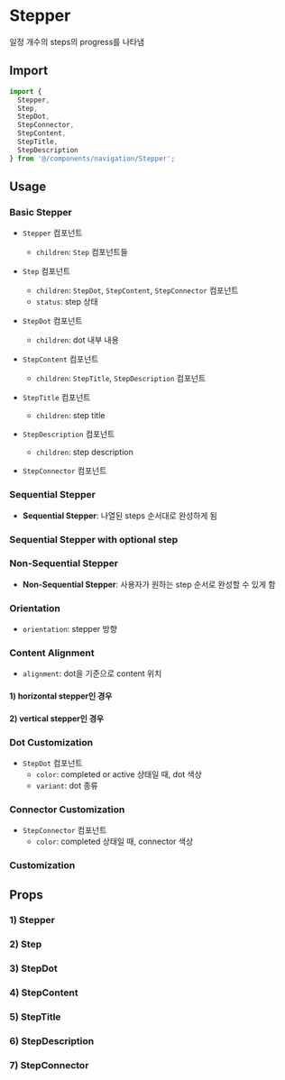 
<Meta of={StepperStories} />

# Stepper

일정 개수의 steps의 progress를 나타냄

## Import

```js
import {
  Stepper,
  Step,
  StepDot,
  StepConnector,
  StepContent,
  StepTitle,
  StepDescription
} from '@/components/navigation/Stepper';
```

## Usage

### Basic Stepper

- `Stepper` 컴포넌트

  - `children`: `Step` 컴포넌트들

- `Step` 컴포넌트

  - `children`: `StepDot`, `StepContent`, `StepConnector` 컴포넌트
  - `status`: step 상태

- `StepDot` 컴포넌트

  - `children`: dot 내부 내용

- `StepContent` 컴포넌트

  - `children`: `StepTitle`, `StepDescription` 컴포넌트

- `StepTitle` 컴포넌트

  - `children`: step title

- `StepDescription` 컴포넌트

  - `children`: step description

- `StepConnector` 컴포넌트

<Canvas of={StepperStories.BasicStepper} />

### Sequential Stepper

- **Sequential Stepper**: 나열된 steps 순서대로 완성하게 됨

<Canvas of={StepperStories.SequentialStepper} />

### Sequential Stepper with optional step

<Canvas of={StepperStories.SequentialStepperWithOptionalStep} />

### Non-Sequential Stepper

- **Non-Sequential Stepper**: 사용자가 원하는 step 순서로 완성할 수 있게 함

<Canvas of={StepperStories.NonSequentialStepper} />

### Orientation

- `orientation`: stepper 방향

<Canvas of={StepperStories.Orientation} />

### Content Alignment

- `alignment`: dot을 기준으로 content 위치

#### 1) horizontal stepper인 경우

<Canvas of={StepperStories.ContentAlignmentHorizontal} />

#### 2) vertical stepper인 경우

<Canvas of={StepperStories.ContentAlignmentVertical} />

### Dot Customization

- `StepDot` 컴포넌트
  - `color`: completed or active 상태일 때, dot 색상
  - `variant`: dot 종류

<Canvas of={StepperStories.DotCustomization} />

### Connector Customization

- `StepConnector` 컴포넌트
  - `color`: completed 상태일 때, connector 색상

<Canvas of={StepperStories.ConnectorCustomization} />

### Customization

<Canvas of={StepperStories.Customization} />

## Props

### 1) Stepper

<ArgTypes of={StepperStories} sort="alpha" />

### 2) Step

<ArgTypes of={StepStories} sort="alpha" />

### 3) StepDot

<ArgTypes of={StepDotStories} sort="alpha" />

### 4) StepContent

<ArgTypes of={StepContentStories} sort="alpha" />

### 5) StepTitle

<ArgTypes of={StepTitleStories} sort="alpha" />

### 6) StepDescription

<ArgTypes of={StepDescriptionStories} sort="alpha" />

### 7) StepConnector

<ArgTypes of={StepConnectorStories} sort="alpha" />
